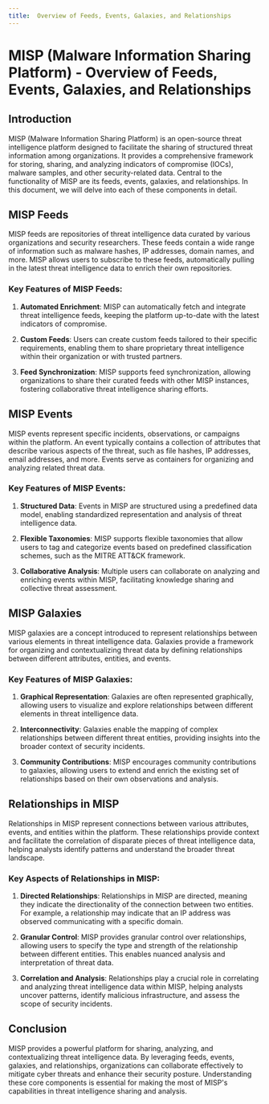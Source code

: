```yaml
---
title:  Overview of Feeds, Events, Galaxies, and Relationships
---
```


# MISP (Malware Information Sharing Platform) - Overview of Feeds, Events, Galaxies, and Relationships

## Introduction

MISP (Malware Information Sharing Platform) is an open-source threat intelligence platform designed to facilitate the sharing of structured threat information among organizations. It provides a comprehensive framework for storing, sharing, and analyzing indicators of compromise (IOCs), malware samples, and other security-related data. Central to the functionality of MISP are its feeds, events, galaxies, and relationships. In this document, we will delve into each of these components in detail.

## MISP Feeds

MISP feeds are repositories of threat intelligence data curated by various organizations and security researchers. These feeds contain a wide range of information such as malware hashes, IP addresses, domain names, and more. MISP allows users to subscribe to these feeds, automatically pulling in the latest threat intelligence data to enrich their own repositories.

### Key Features of MISP Feeds:

1. **Automated Enrichment**: MISP can automatically fetch and integrate threat intelligence feeds, keeping the platform up-to-date with the latest indicators of compromise.

2. **Custom Feeds**: Users can create custom feeds tailored to their specific requirements, enabling them to share proprietary threat intelligence within their organization or with trusted partners.

3. **Feed Synchronization**: MISP supports feed synchronization, allowing organizations to share their curated feeds with other MISP instances, fostering collaborative threat intelligence sharing efforts.

## MISP Events

MISP events represent specific incidents, observations, or campaigns within the platform. An event typically contains a collection of attributes that describe various aspects of the threat, such as file hashes, IP addresses, email addresses, and more. Events serve as containers for organizing and analyzing related threat data.

### Key Features of MISP Events:

1. **Structured Data**: Events in MISP are structured using a predefined data model, enabling standardized representation and analysis of threat intelligence data.

2. **Flexible Taxonomies**: MISP supports flexible taxonomies that allow users to tag and categorize events based on predefined classification schemes, such as the MITRE ATT&CK framework.

3. **Collaborative Analysis**: Multiple users can collaborate on analyzing and enriching events within MISP, facilitating knowledge sharing and collective threat assessment.

## MISP Galaxies

MISP galaxies are a concept introduced to represent relationships between various elements in threat intelligence data. Galaxies provide a framework for organizing and contextualizing threat data by defining relationships between different attributes, entities, and events.

### Key Features of MISP Galaxies:

1. **Graphical Representation**: Galaxies are often represented graphically, allowing users to visualize and explore relationships between different elements in threat intelligence data.

2. **Interconnectivity**: Galaxies enable the mapping of complex relationships between different threat entities, providing insights into the broader context of security incidents.

3. **Community Contributions**: MISP encourages community contributions to galaxies, allowing users to extend and enrich the existing set of relationships based on their own observations and analysis.

## Relationships in MISP

Relationships in MISP represent connections between various attributes, events, and entities within the platform. These relationships provide context and facilitate the correlation of disparate pieces of threat intelligence data, helping analysts identify patterns and understand the broader threat landscape.

### Key Aspects of Relationships in MISP:

1. **Directed Relationships**: Relationships in MISP are directed, meaning they indicate the directionality of the connection between two entities. For example, a relationship may indicate that an IP address was observed communicating with a specific domain.

2. **Granular Control**: MISP provides granular control over relationships, allowing users to specify the type and strength of the relationship between different entities. This enables nuanced analysis and interpretation of threat data.

3. **Correlation and Analysis**: Relationships play a crucial role in correlating and analyzing threat intelligence data within MISP, helping analysts uncover patterns, identify malicious infrastructure, and assess the scope of security incidents.

## Conclusion

MISP provides a powerful platform for sharing, analyzing, and contextualizing threat intelligence data. By leveraging feeds, events, galaxies, and relationships, organizations can collaborate effectively to mitigate cyber threats and enhance their security posture. Understanding these core components is essential for making the most of MISP's capabilities in threat intelligence sharing and analysis.
